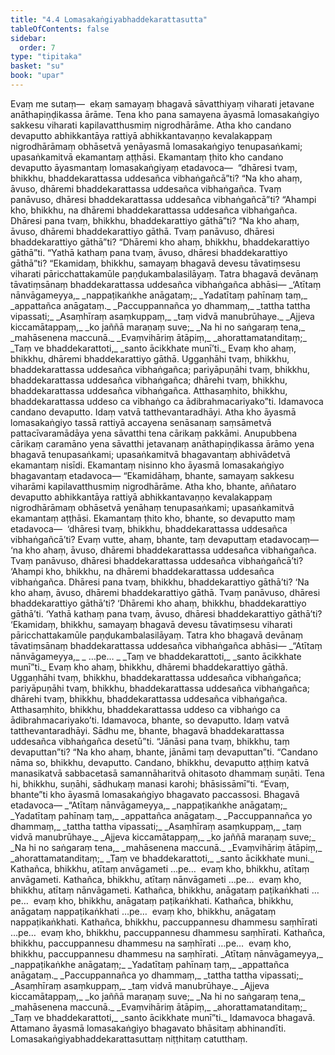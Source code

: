 ```yaml
---
title: "4.4 Lomasakaṅgiyabhaddekarattasutta"
tableOfContents: false
sidebar:
  order: 7
type: "tipitaka"
basket: "su"
book: "upar"
---
```



<DynamicBreadcrumb />

<Division number="286" book="upar">

<Paragraph number="852" book="upar">
Evaṃ me sutaṃ—  ekaṃ samayaṃ bhagavā sāvatthiyaṃ viharati jetavane anāthapiṇḍikassa ārāme. Tena kho pana samayena āyasmā lomasakaṅgiyo sakkesu viharati kapilavatthusmiṃ nigrodhārāme. Atha kho candano devaputto abhikkantāya rattiyā abhikkantavaṇṇo kevalakappaṃ nigrodhārāmaṃ obhāsetvā yenāyasmā lomasakaṅgiyo tenupasaṅkami; upasaṅkamitvā ekamantaṃ aṭṭhāsi. Ekamantaṃ ṭhito kho candano devaputto āyasmantaṃ lomasakaṅgiyaṃ etadavoca—  “dhāresi tvaṃ, bhikkhu, bhaddekarattassa uddesañca vibhaṅgañcā”ti? “Na kho ahaṃ, āvuso, dhāremi bhaddekarattassa uddesañca vibhaṅgañca. Tvaṃ panāvuso, dhāresi bhaddekarattassa uddesañca vibhaṅgañcā”ti? “Ahampi kho, bhikkhu, na dhāremi bhaddekarattassa uddesañca vibhaṅgañca. Dhāresi pana tvaṃ, bhikkhu, bhaddekarattiyo gāthā”ti? “Na kho ahaṃ, āvuso, dhāremi bhaddekarattiyo gāthā. Tvaṃ panāvuso, dhāresi bhaddekarattiyo gāthā”ti? “Dhāremi kho ahaṃ, bhikkhu, bhaddekarattiyo gāthā”ti. “Yathā kathaṃ pana tvaṃ, āvuso, dhāresi bhaddekarattiyo gāthā”ti? “Ekamidaṃ, bhikkhu, samayaṃ bhagavā devesu tāvatiṃsesu viharati pāricchattakamūle paṇḍukambalasilāyaṃ. Tatra bhagavā devānaṃ tāvatiṃsānaṃ bhaddekarattassa uddesañca vibhaṅgañca abhāsi—
</Paragraph>

<Paragraph number="853" type="verses" book="upar">
_‘Atītaṃ nānvāgameyya,_  
_nappaṭikaṅkhe anāgataṃ;_  
_Yadatītaṃ pahīnaṃ taṃ,_  
_appattañca anāgataṃ._  

</Paragraph>

<Paragraph number="854" type="verses" book="upar">
_Paccuppannañca yo dhammaṃ,_  
_tattha tattha vipassati;_  
_Asaṃhīraṃ asaṃkuppaṃ,_  
_taṃ vidvā manubrūhaye._  

</Paragraph>

<Paragraph number="855" type="verses" book="upar">
_Ajjeva kiccamātappaṃ,_  
_ko jaññā maraṇaṃ suve;_  
_Na hi no saṅgaraṃ tena,_  
_mahāsenena maccunā._  

</Paragraph>

<Paragraph number="856" type="verses" book="upar">
_Evaṃvihāriṃ ātāpiṃ,_  
_ahorattamatanditaṃ;_  
_Taṃ ve bhaddekarattoti,_  
_santo ācikkhate munī’ti._  

</Paragraph>

<Paragraph number="857" book="upar">
Evaṃ kho ahaṃ, bhikkhu, dhāremi bhaddekarattiyo gāthā. Uggaṇhāhi tvaṃ, bhikkhu, bhaddekarattassa uddesañca vibhaṅgañca; pariyāpuṇāhi tvaṃ, bhikkhu, bhaddekarattassa uddesañca vibhaṅgañca; dhārehi tvaṃ, bhikkhu, bhaddekarattassa uddesañca vibhaṅgañca. Atthasaṃhito, bhikkhu, bhaddekarattassa uddeso ca vibhaṅgo ca ādibrahmacariyako”ti. Idamavoca candano devaputto. Idaṃ vatvā tatthevantaradhāyi.
</Paragraph>

</Division>
<Division number="287" book="upar">

<Paragraph number="858" book="upar">
Atha kho āyasmā lomasakaṅgiyo tassā rattiyā accayena senāsanaṃ saṃsāmetvā pattacīvaramādāya yena sāvatthi tena cārikaṃ pakkāmi. Anupubbena cārikaṃ caramāno yena sāvatthi jetavanaṃ anāthapiṇḍikassa ārāmo yena bhagavā tenupasaṅkami; upasaṅkamitvā bhagavantaṃ abhivādetvā ekamantaṃ nisīdi. Ekamantaṃ nisinno kho āyasmā lomasakaṅgiyo bhagavantaṃ etadavoca—
</Paragraph>

<Paragraph number="859" book="upar">
“Ekamidāhaṃ, bhante, samayaṃ sakkesu viharāmi kapilavatthusmiṃ nigrodhārāme. Atha kho, bhante, aññataro devaputto abhikkantāya rattiyā abhikkantavaṇṇo kevalakappaṃ nigrodhārāmaṃ obhāsetvā yenāhaṃ tenupasaṅkami; upasaṅkamitvā ekamantaṃ aṭṭhāsi. Ekamantaṃ ṭhito kho, bhante, so devaputto maṃ etadavoca—  ‘dhāresi tvaṃ, bhikkhu, bhaddekarattassa uddesañca vibhaṅgañcā’ti? Evaṃ vutte, ahaṃ, bhante, taṃ devaputtaṃ etadavocaṃ—  ‘na kho ahaṃ, āvuso, dhāremi bhaddekarattassa uddesañca vibhaṅgañca. Tvaṃ panāvuso, dhāresi bhaddekarattassa uddesañca vibhaṅgañcā’ti? ‘Ahampi kho, bhikkhu, na dhāremi bhaddekarattassa uddesañca vibhaṅgañca. Dhāresi pana tvaṃ, bhikkhu, bhaddekarattiyo gāthā’ti? ‘Na kho ahaṃ, āvuso, dhāremi bhaddekarattiyo gāthā. Tvaṃ panāvuso, dhāresi bhaddekarattiyo gāthā’ti? ‘Dhāremi kho ahaṃ, bhikkhu, bhaddekarattiyo gāthā’ti. ‘Yathā kathaṃ pana tvaṃ, āvuso, dhāresi bhaddekarattiyo gāthā’ti? ‘Ekamidaṃ, bhikkhu, samayaṃ bhagavā devesu tāvatiṃsesu viharati pāricchattakamūle paṇḍukambalasilāyaṃ. Tatra kho bhagavā devānaṃ tāvatiṃsānaṃ bhaddekarattassa uddesañca vibhaṅgañca abhāsi—
</Paragraph>

<Paragraph number="860" type="verses" book="upar">
_“Atītaṃ nānvāgameyya,_  
_ …pe… _  
_Taṃ ve bhaddekarattoti,_  
_santo ācikkhate munī”ti._  

</Paragraph>

<Paragraph number="861" book="upar">
Evaṃ kho ahaṃ, bhikkhu, dhāremi bhaddekarattiyo gāthā. Uggaṇhāhi tvaṃ, bhikkhu, bhaddekarattassa uddesañca vibhaṅgañca; pariyāpuṇāhi tvaṃ, bhikkhu, bhaddekarattassa uddesañca vibhaṅgañca; dhārehi tvaṃ, bhikkhu, bhaddekarattassa uddesañca vibhaṅgañca. Atthasaṃhito, bhikkhu, bhaddekarattassa uddeso ca vibhaṅgo ca ādibrahmacariyako’ti. Idamavoca, bhante, so devaputto. Idaṃ vatvā tatthevantaradhāyi. Sādhu me, bhante, bhagavā bhaddekarattassa uddesañca vibhaṅgañca desetū”ti.
</Paragraph>

</Division>
<Division number="288" book="upar">

<Paragraph number="862" book="upar">
“Jānāsi pana tvaṃ, bhikkhu, taṃ devaputtan”ti? “Na kho ahaṃ, bhante, jānāmi taṃ devaputtan”ti. “Candano nāma so, bhikkhu, devaputto. Candano, bhikkhu, devaputto aṭṭhiṃ katvā manasikatvā sabbacetasā samannāharitvā ohitasoto dhammaṃ suṇāti. Tena hi, bhikkhu, suṇāhi, sādhukaṃ manasi karohi; bhāsissāmī”ti. “Evaṃ, bhante”ti kho āyasmā lomasakaṅgiyo bhagavato paccassosi. Bhagavā etadavoca—
</Paragraph>

<Paragraph number="863" type="verses" book="upar">
_“Atītaṃ nānvāgameyya,_  
_nappaṭikaṅkhe anāgataṃ;_  
_Yadatītaṃ pahīnaṃ taṃ,_  
_appattañca anāgataṃ._  

</Paragraph>

<Paragraph number="864" type="verses" book="upar">
_Paccuppannañca yo dhammaṃ,_  
_tattha tattha vipassati;_  
_Asaṃhīraṃ asaṃkuppaṃ,_  
_taṃ vidvā manubrūhaye._  

</Paragraph>

<Paragraph number="865" type="verses" book="upar">
_Ajjeva kiccamātappaṃ,_  
_ko jaññā maraṇaṃ suve;_  
_Na hi no saṅgaraṃ tena,_  
_mahāsenena maccunā._  

</Paragraph>

<Paragraph number="866" type="verses" book="upar">
_Evaṃvihāriṃ ātāpiṃ,_  
_ahorattamatanditaṃ;_  
_Taṃ ve bhaddekarattoti,_  
_santo ācikkhate muni._  

</Paragraph>

<Paragraph number="867" book="upar">
Kathañca, bhikkhu, atītaṃ anvāgameti …pe…  evaṃ kho, bhikkhu, atītaṃ anvāgameti. Kathañca, bhikkhu, atītaṃ nānvāgameti …pe…  evaṃ kho, bhikkhu, atītaṃ nānvāgameti. Kathañca, bhikkhu, anāgataṃ paṭikaṅkhati …pe…  evaṃ kho, bhikkhu, anāgataṃ paṭikaṅkhati. Kathañca, bhikkhu, anāgataṃ nappaṭikaṅkhati …pe…  evaṃ kho, bhikkhu, anāgataṃ nappaṭikaṅkhati. Kathañca, bhikkhu, paccuppannesu dhammesu saṃhīrati …pe…  evaṃ kho, bhikkhu, paccuppannesu dhammesu saṃhīrati. Kathañca, bhikkhu, paccuppannesu dhammesu na saṃhīrati …pe…  evaṃ kho, bhikkhu, paccuppannesu dhammesu na saṃhīrati.
</Paragraph>

<Paragraph number="868" type="verses" book="upar">
_Atītaṃ nānvāgameyya,_  
_nappaṭikaṅkhe anāgataṃ;_  
_Yadatītaṃ pahīnaṃ taṃ,_  
_appattañca anāgataṃ._  

</Paragraph>

<Paragraph number="869" type="verses" book="upar">
_Paccuppannañca yo dhammaṃ,_  
_tattha tattha vipassati;_  
_Asaṃhīraṃ asaṃkuppaṃ,_  
_taṃ vidvā manubrūhaye._  

</Paragraph>

<Paragraph number="870" type="verses" book="upar">
_Ajjeva kiccamātappaṃ,_  
_ko jaññā maraṇaṃ suve;_  
_Na hi no saṅgaraṃ tena,_  
_mahāsenena maccunā._  

</Paragraph>

<Paragraph number="871" type="verses" book="upar">
_Evaṃvihāriṃ ātāpiṃ,_  
_ahorattamatanditaṃ;_  
_Taṃ ve bhaddekarattoti,_  
_santo ācikkhate munī”ti._  

</Paragraph>

<Paragraph number="872" book="upar">
Idamavoca bhagavā. Attamano āyasmā lomasakaṅgiyo bhagavato bhāsitaṃ abhinandīti.

</Paragraph>
</Division>

<Paragraph number="873" type="center" book="upar">
Lomasakaṅgiyabhaddekarattasuttaṃ niṭṭhitaṃ catutthaṃ.
</Paragraph>